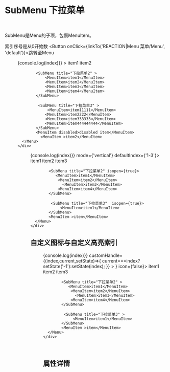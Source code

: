 
<Meta title='REACTION|Menu 菜单/SubMenu' component={SubMenu}  />

<br/>

# SubMenu 下拉菜单
<br/>

SubMenu是Menu的子项，包裹MenuItem。

索引序号是从0开始数
<Story name='default'>
<Button 
onClick={linkTo('REACTION|Menu 菜单/Menu', 'default')}>跳转至Menu</Button>
</Story>

<Preview>
<Story name='default2' >
    <div style={{minHeight:'200px'}}>
  <Menu  onSelect={(index)=>{console.log(index)}} >
           <SubMenu title="下拉菜单1" >
                <MenuItem>item1</MenuItem>        
                <MenuItem>item2</MenuItem>      
            </SubMenu>
       
            <SubMenu title="下拉菜单2" >
                <MenuItem>item1</MenuItem>        
                <MenuItem>item2</MenuItem>     
                <MenuItem>item3</MenuItem>        
                <MenuItem>item4</MenuItem>         
            </SubMenu>
     
             <SubMenu title="下拉菜单3" >
                 <MenuItem>item11111</MenuItem>        
                <MenuItem>item2222</MenuItem>     
                <MenuItem>item333333</MenuItem>        
                <MenuItem>item444444444</MenuItem>     
            </SubMenu>
            <MenuItem disabled>disabled item</MenuItem>
              <MenuItem >item2</MenuItem>
      </Menu>
    </div>
     
</Story>
</Preview>



<Preview>
<Story name='default3' >
    <div  style={{width:'200px'}}>
  <Menu  onSelect={(index)=>{console.log(index)}} mode={'vertical'} defaultIndex={'1-3'}>
           <SubMenu title="下拉菜单1" >
                <MenuItem>item1</MenuItem>        
                <MenuItem>item2</MenuItem>     
                  <MenuItem>item3</MenuItem>        
            </SubMenu>
       
            <SubMenu title="下拉菜单2" isopen={true}>
               <MenuItem>item1</MenuItem>        
                <MenuItem>item2</MenuItem>     
                  <MenuItem>item3</MenuItem>
                <MenuItem>item4</MenuItem>         
            </SubMenu>
     
             <SubMenu title="下拉菜单3"  isopen={true}>
                 <MenuItem>item1</MenuItem>                 
            </SubMenu>
            <MenuItem >item</MenuItem>
      </Menu>
    </div>
     
</Story>
</Preview>


## 自定义图标与自定义高亮索引

<Preview>
<Story name='default4' >
    <div  style={{minHeight:'200px'}} >
  <Menu  onSelect={(index)=>{console.log(index)}} customHandle={(index,current,setState)=>{
      current===index?setState('-1'):setState(index);
    }} >
           <SubMenu style={{display:'flex'}} title={<Icon icon='coffee' ></Icon>} icon={false}>
                <MenuItem>item1</MenuItem>        
                <MenuItem>item2</MenuItem>     
                  <MenuItem>item3</MenuItem>        
            </SubMenu>
       
            <SubMenu title="下拉菜单2" >
               <MenuItem>item1</MenuItem>        
                <MenuItem>item2</MenuItem>     
                  <MenuItem>item3</MenuItem>
                <MenuItem>item4</MenuItem>         
            </SubMenu>
     
             <SubMenu title="下拉菜单3" >
                 <MenuItem>item1</MenuItem>                 
            </SubMenu>
            <MenuItem >item</MenuItem>
      </Menu>
    </div>
     
</Story>
</Preview>



<br/>

## 属性详情

<Props of={SubMenu} />
